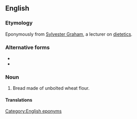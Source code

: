 ==English==

===Etymology===
Eponymously from [[w:Sylvester Graham|Sylvester Graham]], a lecturer on [[dietetics]].

===Alternative forms===
* {{l|en|Graham cracker}}
* {{l|en|Graham bread}}

===Noun===
{{en-noun|head=[[Graham]] [[biscuit]]}}

# {{lb|en|nonstandard|US}} Bread made of unbolted wheat flour.

====Translations====
{{trans-see|bread made of unbolted wheat flour|Graham bread}}

[[Category:English eponyms]]